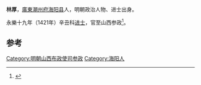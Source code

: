 '''林厚'''，[[廣東|廣東]][[潮州府|潮州府]][[海阳县|海阳县]]人，明朝政治人物、进士出身。

永樂十九年（1421年）辛丑科[[进士|进士]]，官至山西参政<ref>{{cite news|title=明朝潮州府文进士名录|url=http://zt.czonline.net/2010wenhua/txcr/chaorendongtai/kejiao/2010-12-02/31625.html|accessdate=2013-08-07|newspaper=潮州热线|archive-url=https://web.archive.org/web/20131004220414/http://zt.czonline.net/2010wenhua/txcr/chaorendongtai/kejiao/2010-12-02/31625.html|archive-date=2013-10-04|dead-url=yes}}</ref>。

==参考==
{{reflist}}
{{明朝人物小作品}}
{{永樂十九年辛丑科殿試金榜}}
{{DEFAULTSORT:Lin林}}
[[Category:明朝山西布政使司参政|Category:明朝山西布政使司参政]]
[[Category:海阳人|Category:海阳人]]